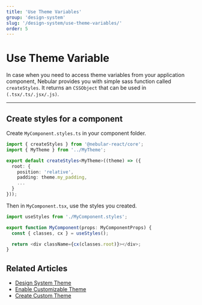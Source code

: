 ```yaml
---
title: 'Use Theme Variables'
group: 'design-system'
slug: '/design-system/use-theme-variables/'
order: 5
---
```


# Use Theme Variable

In case when you need to access theme variables from your application component,
Nebular provides you with simple sass function called `createStyles`.
It returns an `CSSObject` that can be used in `(.tsx/.ts/.jsx/.js)`.

<hr />

## Create styles for a component

Create `MyComponent.styles.ts` in your component folder.

```ts
import { createStyles } from '@nebular-react/core';
import { MyTheme } from '../MyTheme';

export default createStyles<MyTheme>((theme) => ({
  root: {
    position: 'relative',
    padding: theme.my_padding,
    ...
  }
}));
```

Then in `MyComponent.tsx`, use the styles you created.

```ts
import useStyles from './MyComponent.styles';

export function MyComponent(props: MyComponentProps) {
  const { classes, cx } = useStyles();

  return <div className={cx(classes.root)}></div>;
}
```

## Related Articles

- [Design System Theme](docs/design-system/design-system-theme)
- [Enable Customizable Theme](docs/design-system/enable-customizable-theme)
- [Create Custom Theme](docs/design-system/create-custom-theme)
